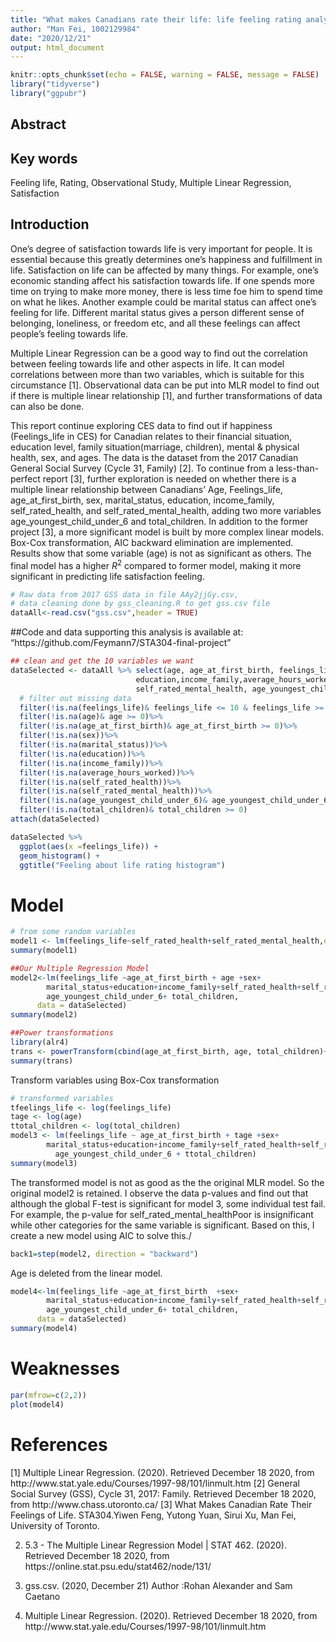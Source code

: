 ```yaml
---
title: "What makes Canadians rate their life: life feeling rating analysis"
author: "Man Fei, 1002129984"
date: "2020/12/21"
output: html_document
---
```

```r
knitr::opts_chunk$set(echo = FALSE, warning = FALSE, message = FALSE)
library("tidyverse")
library("ggpubr")
```


## Abstract




## Key words
Feeling life, Rating, Observational Study, Multiple Linear Regression, Satisfaction

## Introduction
One’s degree of satisfaction towards life is very important for people. It is essential because this greatly determines one's happiness and fulfillment in life. Satisfaction on life can be affected by many things. For example, one's economic standing affect his satisfaction towards life. If one spends more time on trying to make more money, there is less time foe him to spend time on what he likes. Another example could be marital status can affect one's feeling for life. Different marital status gives a person different sense of belonging, loneliness, or freedom etc, and all these feelings can affect people's feeling towards life.\

Multiple Linear Regression can be a good way to find out the correlation between feeling towards life and other aspects in life. It can model correlations between more than two variables, which is suitable for this circumstance [1]. Observational data can be put into MLR model to find out if there is multiple linear relationship [1], and further transformations of data can also be done.\

This report continue exploring CES data to find out if happiness (Feelings_life in CES) for Canadian relates to their financial situation, education level, family situation(marriage, children), mental & physical health, sex, and ages. The data is the dataset from the 2017 Canadian General Social Survey (Cycle 31, Family) [2]. To continue from a less-than-perfect report [3], further exploration is needed on whether there is a multiple linear relationship between Canadians’ Age, Feelings_life, age_at_first_birth, sex, marital_status, education, income_family, self_rated_health, and self_rated_mental_health, adding two more variables age_youngest_child_under_6 and total_children. In addition to the former project [3], a more significant model is built by more complex linear models. Box-Cox transformation, AIC backward elimination are implemented. Results show that some variable (age) is not as significant as others. The final model has a higher $R^2$ compared to former model, making it more significant in predicting life satisfaction feeling.\


```r
# Raw data from 2017 GSS data in file AAy2jjGy.csv,
# data cleaning done by gss_cleaning.R to get gss.csv file
dataAll<-read.csv("gss.csv",header = TRUE)
```


##Code and data supporting this analysis is available at:  "https://github.com/Feymann7/STA304-final-project"
```r
## clean and get the 10 variables we want
dataSelected <- dataAll %>% select(age, age_at_first_birth, feelings_life, sex, marital_status, 
                            education,income_family,average_hours_worked,self_rated_health,
                            self_rated_mental_health, age_youngest_child_under_6, total_children)%>% 
  # filter out missing data
  filter(!is.na(feelings_life)& feelings_life <= 10 & feelings_life >= 0)%>% 
  filter(!is.na(age)& age >= 0)%>%
  filter(!is.na(age_at_first_birth)& age_at_first_birth >= 0)%>% 
  filter(!is.na(sex))%>% 
  filter(!is.na(marital_status))%>% 
  filter(!is.na(education))%>% 
  filter(!is.na(income_family))%>% 
  filter(!is.na(average_hours_worked))%>% 
  filter(!is.na(self_rated_health))%>% 
  filter(!is.na(self_rated_mental_health))%>%
  filter(!is.na(age_youngest_child_under_6)& age_youngest_child_under_6 >= 0)%>%
  filter(!is.na(total_children)& total_children >= 0)
attach(dataSelected)
```

```r
dataSelected %>% 
  ggplot(aes(x =feelings_life)) + 
  geom_histogram() +
  ggtitle("Feeling about life rating histogram") 
```


# Model

```r
# from some random variables
model1 <- lm(feelings_life~self_rated_health+self_rated_mental_health,data=dataSelected)
summary(model1)
```


```r
##Our Multiple Regression Model
model2<-lm(feelings_life ~age_at_first_birth + age +sex+
        marital_status+education+income_family+self_rated_health+self_rated_mental_health+
        age_youngest_child_under_6+ total_children,
      data = dataSelected)
summary(model2)
```
```r
##Power transformations
library(alr4)
trans <- powerTransform(cbind(age_at_first_birth, age, total_children)~1)
summary(trans)
```

Transform variables using Box-Cox transformation
```r
# transformed variables
tfeelings_life <- log(feelings_life)
tage <- log(age)
ttotal_children <- log(total_children)
model3 <- lm(feelings_life ~ age_at_first_birth + tage +sex+
        marital_status+education+income_family+self_rated_health+self_rated_mental_health+
          age_youngest_child_under_6 + ttotal_children)
summary(model3)
```
The transformed model is not as good as the the original MLR model. So the original model2 is retained.
I observe the data p-values and find out that although the global F-test is significant for model 3, some individual test fail. For example, the p-value for self_rated_mental_healthPoor is insignificant while other categories for the same variable is significant. Based on this, I create a new model using AIC to solve this./

```r
back1=step(model2, direction = "backward")

```
Age is deleted from the linear model.
```r
model4<-lm(feelings_life ~age_at_first_birth  +sex+
        marital_status+education+income_family+self_rated_health+self_rated_mental_health+
        age_youngest_child_under_6+ total_children,
      data = dataSelected)
summary(model4)
```

# Weaknesses
```r
par(mfrow=c(2,2))
plot(model4)
```

# References 

[1] Multiple Linear Regression. (2020). Retrieved December 18 2020, from http://www.stat.yale.edu/Courses/1997-98/101/linmult.htm
[2] General Social Survey (GSS), Cycle 31, 2017: Family. Retrieved December 18 2020, from http://www.chass.utoronto.ca/
[3] What Makes Canadian Rate Their Feelings of Life. STA304.Yiwen Feng, Yutong Yuan, Sirui Xu, Man Fei, University of Toronto.


2. 5.3 - The Multiple Linear Regression Model | STAT 462. (2020). Retrieved December 18 2020, from https://online.stat.psu.edu/stat462/node/131/
3. gss.csv. (2020, December 21) Author :Rohan Alexander and Sam Caetano

4. Multiple Linear Regression. (2020). Retrieved December 18 2020, from http://www.stat.yale.edu/Courses/1997-98/101/linmult.htm